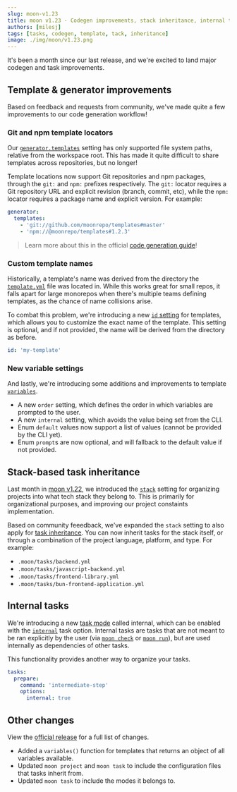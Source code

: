 ```yaml
---
slug: moon-v1.23
title: moon v1.23 - Codegen improvements, stack inheritance, internal tasks, and more
authors: [milesj]
tags: [tasks, codegen, template, tack, inheritance]
image: ./img/moon/v1.23.png
---
```


It's been a month since our last release, and we're excited to land major codegen and task
improvements.

<!--truncate-->

## Template & generator improvements

Based on feedback and requests from community, we've made quite a few improvements to our code
generation workflow!

### Git and npm template locators

Our [`generator.templates`](/docs/config/workspace#templates) setting has only supported file system
paths, relative from the workspace root. This has made it quite difficult to share templates across
repositories, but no longer!

Template locations now support Git repositories and npm packages, through the `git:` and `npm:`
prefixes respectively. The `git:` locator requires a Git repository URL and explicit revision
(branch, commit, etc), while the `npm:` locator requires a package name and explicit version. For
example:

```yaml title="moon.yml"
generator:
  templates:
    - 'git://github.com/moonrepo/templates#master'
    - 'npm://@moonrepo/templates#1.2.3'
```

> Learn more about this in the official
> [code generation guide](/docs/guides/codegen#configuring-template-locations)!

### Custom template names

Historically, a template's name was derived from the directory the
[`template.yml`](/docs/config/template) file was located in. While this works great for small repos,
it falls apart for large monorepos when there's multiple teams defining templates, as the chance of
name collisions arise.

To combat this problem, we're introducing a new [`id` setting](/docs/config/template#id) for
templates, which allows you to customize the exact name of the template. This setting is optional,
and if not provided, the name will be derived from the directory as before.

```yaml title="template.yml"
id: 'my-template'
```

### New variable settings

And lastly, we're introducing some additions and improvements to template
[`variables`](/docs/config/template#variables).

- A new `order` setting, which defines the order in which variables are prompted to the user.
- A new `internal` setting, which avoids the value being set from the CLI.
- Enum `default` values now support a list of values (cannot be provided by the CLI yet).
- Enum `prompt`s are now optional, and will fallback to the default value if not provided.

## Stack-based task inheritance

Last month in [moon v1.22](./moon-v1.22), we introduced the [`stack`](/docs/config/project#stack)
setting for organizing projects into what tech stack they belong to. This is primarily for
organizational purposes, and improving our project constaints implementation.

Based on community feeedback, we've expanded the `stack` setting to also apply for
[task inheritance](http://localhost:3000/docs/concepts/task-inheritance#scope-by-project-metadata).
You can now inherit tasks for the stack itself, or through a combination of the project language,
platform, and type. For example:

- `.moon/tasks/backend.yml`
- `.moon/tasks/javascript-backend.yml`
- `.moon/tasks/frontend-library.yml`
- `.moon/tasks/bun-frontend-application.yml`

## Internal tasks

We're introducing a new [task mode](/docs/concepts/task#modes) called internal, which can be enabled
with the [`internal`](/docs/config/project#internal) task option. Internal tasks are tasks that are
not meant to be ran explicitly by the user (via [`moon check`](/docs/commands/check) or
[`moon run`](/docs/commands/run)), but are used internally as dependencies of other tasks.

This functionality provides another way to organize your tasks.

```yaml title="moon.yml"
tasks:
  prepare:
    command: 'intermediate-step'
    options:
      internal: true
```

## Other changes

View the [official release](https://github.com/moonrepo/moon/releases/tag/v1.23.0) for a full list
of changes.

- Added a `variables()` function for templates that returns an object of all variables available.
- Updated `moon project` and `moon task` to include the configuration files that tasks inherit from.
- Updated `moon task` to include the modes it belongs to.
